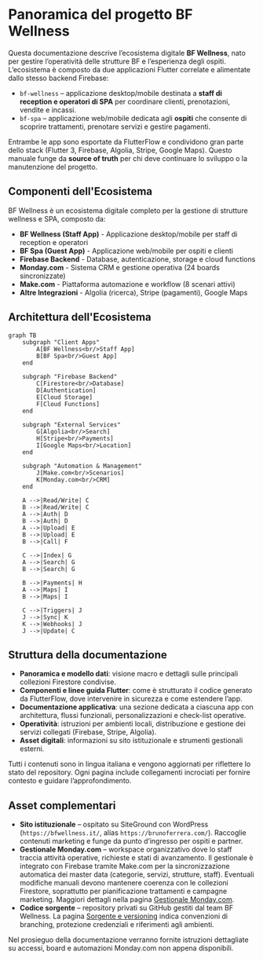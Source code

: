 # Panoramica del progetto BF Wellness

Questa documentazione descrive l’ecosistema digitale **BF Wellness**, nato per gestire l’operatività delle strutture BF e l’esperienza degli ospiti. L’ecosistema è composto da due applicazioni Flutter correlate e alimentate dallo stesso backend Firebase:

- `bf-wellness` – applicazione desktop/mobile destinata a **staff di reception e operatori di SPA** per coordinare clienti, prenotazioni, vendite e incassi.
- `bf-spa` – applicazione web/mobile dedicata agli **ospiti** che consente di scoprire trattamenti, prenotare servizi e gestire pagamenti.

Entrambe le app sono esportate da FlutterFlow e condividono gran parte dello stack (Flutter 3, Firebase, Algolia, Stripe, Google Maps). Questo manuale funge da **source of truth** per chi deve continuare lo sviluppo o la manutenzione del progetto.

## Componenti dell'Ecosistema

BF Wellness è un ecosistema digitale completo per la gestione di strutture wellness e SPA, composto da:

- **BF Wellness (Staff App)** - Applicazione desktop/mobile per staff di reception e operatori
- **BF Spa (Guest App)** - Applicazione web/mobile per ospiti e clienti
- **Firebase Backend** - Database, autenticazione, storage e cloud functions
- **Monday.com** - Sistema CRM e gestione operativa (24 boards sincronizzate)
- **Make.com** - Piattaforma automazione e workflow (8 scenari attivi)
- **Altre Integrazioni** - Algolia (ricerca), Stripe (pagamenti), Google Maps

## Architettura dell'Ecosistema

```mermaid
graph TB
    subgraph "Client Apps"
        A[BF Wellness<br/>Staff App]
        B[BF Spa<br/>Guest App]
    end

    subgraph "Firebase Backend"
        C[Firestore<br/>Database]
        D[Authentication]
        E[Cloud Storage]
        F[Cloud Functions]
    end

    subgraph "External Services"
        G[Algolia<br/>Search]
        H[Stripe<br/>Payments]
        I[Google Maps<br/>Location]
    end

    subgraph "Automation & Management"
        J[Make.com<br/>Scenarios]
        K[Monday.com<br/>CRM]
    end

    A -->|Read/Write| C
    B -->|Read/Write| C
    A -->|Auth| D
    B -->|Auth| D
    A -->|Upload| E
    B -->|Upload| E
    B -->|Call| F

    C -->|Index| G
    A -->|Search| G
    B -->|Search| G

    B -->|Payments| H
    A -->|Maps| I
    B -->|Maps| I

    C -->|Triggers| J
    J -->|Sync| K
    K -->|Webhooks| J
    J -->|Update| C
```

## Struttura della documentazione

- **Panoramica e modello dati**: visione macro e dettagli sulle principali collezioni Firestore condivise.
- **Componenti e linee guida Flutter**: come è strutturato il codice generato da FlutterFlow, dove intervenire in sicurezza e come estendere l’app.
- **Documentazione applicativa**: una sezione dedicata a ciascuna app con architettura, flussi funzionali, personalizzazioni e check-list operative.
- **Operatività**: istruzioni per ambienti locali, distribuzione e gestione dei servizi collegati (Firebase, Stripe, Algolia).
- **Asset digitali**: informazioni su sito istituzionale e strumenti gestionali esterni.

Tutti i contenuti sono in lingua italiana e vengono aggiornati per riflettere lo stato del repository. Ogni pagina include collegamenti incrociati per fornire contesto e guidare l’approfondimento.

## Asset complementari

- **Sito istituzionale** – ospitato su SiteGround con WordPress (`https://bfwellness.it/`, alias `https://brunoferrera.com/`). Raccoglie contenuti marketing e funge da punto d’ingresso per ospiti e partner.
- **Gestionale Monday.com** – workspace organizzativo dove lo staff traccia attività operative, richieste e stati di avanzamento. Il gestionale è integrato con Firebase tramite Make.com per la sincronizzazione automatica dei master data (categorie, servizi, strutture, staff). Eventuali modifiche manuali devono mantenere coerenza con le collezioni Firestore, soprattutto per pianificazione trattamenti e campagne marketing. Maggiori dettagli nella pagina [Gestionale Monday.com](monday).
- **Codice sorgente** – repository privati su GitHub gestiti dal team BF Wellness. La pagina [Sorgente e versioning](source-control) indica convenzioni di branching, protezione credenziali e riferimenti agli ambienti.

Nel prosieguo della documentazione verranno fornite istruzioni dettagliate su accessi, board e automazioni Monday.com non appena disponibili.
